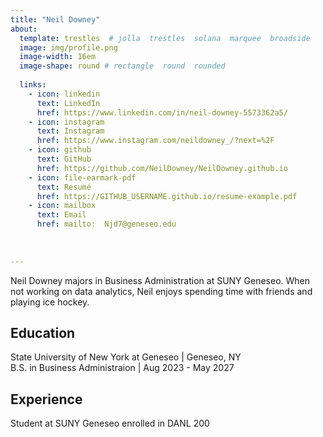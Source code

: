 ```yaml
---
title: "Neil Downey" 
about:
  template: trestles  # jolla  trestles  solana  marquee  broadside
  image: img/profile.png
  image-width: 16em
  image-shape: round # rectangle  round  rounded
  
  links:
    - icon: linkedin
      text: LinkedIn
      href: https://www.linkedin.com/in/neil-downey-5573362a5/
    - icon: instagram
      text: Instagram
      href: https://www.instagram.com/neildowney_/?next=%2F
    - icon: github
      text: GitHub
      href: https://github.com/NeilDowney/NeilDowney.github.io
    - icon: file-earmark-pdf
      text: Resumé
      href: https://GITHUB_USERNAME.github.io/resume-example.pdf
    - icon: mailbox
      text: Email
      href: mailto:  Njd7@geneseo.edu
          
                  
                                  
---
```


Neil Downey majors in Business Administration at SUNY Geneseo. When not working on data analytics, Neil enjoys spending time with friends and playing ice hockey.

## Education

State University of New York at Geneseo | Geneseo, NY <br>
B.S. in Business Administraion | Aug 2023 - May 2027 <br>
 

## Experience

Student at SUNY Geneseo enrolled in DANL 200










